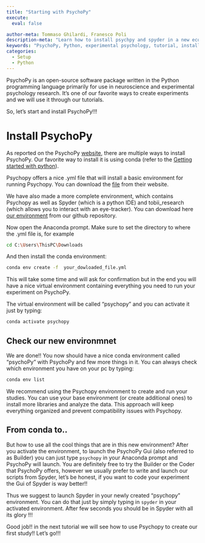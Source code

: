 ```yaml
---
title: "Starting with PsychoPy"
execute:
  eval: false

author-meta: Tommaso Ghilardi, Franesco Poli
description-meta: "Learn how to install psychpy and spyder in a new econda environment"
keywords: "PsychoPy, Python, experimental psychology, tutorial, installation, DevStart, developmental science, Spyder ide, Spyder"
categories:
  - Setup
  - Python
---
```


PsychoPy is an open-source software package written in the Python programming language primarily for use in neuroscience and experimental psychology research. It's one of our favorite ways to create experiments and we will use it through our tutorials.

So, let's start and install PsychoPy!!!

# Install PsychoPy

As reported on the PsychoPy [website](https://www.psychopy.org/download.html), there are multiple ways to install PsychoPy. Our favorite way to install it is using conda (refer to the [Getting started with python](GettingStartedWithPython.qmd)).

Psychopy offers a nice .yml file that will install a basic environment for running Psychopy. You can download the [file](https://raw.githubusercontent.com/psychopy/psychopy/master/conda/psychopy-env.yml) from their website.

We have also made a more complete environment, which contains Psychopy as well as Spyder (which is a python IDE) and tobii_research (which allows you to interact with an eye-tracker). You can download here <a href="/resources/psychopy.yml" download>our environment</a> from our github repository.

Now open the Anaconda prompt. Make sure to set the directory to where the .yml file is, for example

``` bash
cd C:\Users\ThisPC\Downloads
```

And then install the conda environment:

``` bash
conda env create -f  your_dowloaded_file.yml
```

This will take some time and will ask for confirmation but in the end you will have a nice virtual environment containing everything you need to run your experiment on PsychoPy.

The virtual environment will be called "psychopy" and you can activate it just by typing:

``` bash
conda activate psychopy
```

## Check our new environmnet

We are done!! You now should have a nice conda environment called "psychoPy" with PsychoPy and few more things in it. You can always check which environment you have on your pc by typing:

``` bash
conda env list
```

We recommend using the Psychopy environment to create and run your studies. You can use your base environment (or create additional ones) to install more libraries and analyze the data. This approach will keep everything organized and prevent compatibility issues with Psychopy.

## From conda to..

But how to use all the cool things that are in this new environment? After you activate the environment, to launch the PsychoPy Gui (also referred to as Builder) you can just type `psychopy` in your Anaconda prompt and PsychoPy will launch. You are definitely free to try the Builder or the Coder that PsychoPy offers, however we usually prefer to write and launch our scripts from Spyder, let's be honest, if you want to code your experiment the Gui of Spyder is way better!!

Thus we suggest to launch Spyder in your newly created "psychopy" environment. You can do that just by simply typing in `spyder` in your activated environment. After few seconds you should be in Spyder with all its glory !!!

Good job!! in the next tutorial we will see how to use Psychopy to create our first study!! Let's go!!!
